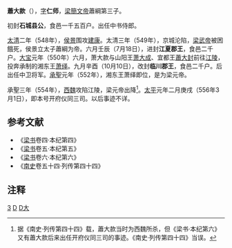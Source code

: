 '''蕭大款'''（{{bd|520年代||？||catIdx=X}}），[[表字|字]]'''仁师'''，[[梁簡文帝|梁簡文帝]]蕭綱第三子。

初封'''石城县公'''，食邑一千五百户。出任中书侍郎。

[[太清_(年号)|太清]]二年（548年），[[侯景|侯景]]围攻[[建康|建康]]。太清三年（549年），京城沦陷，[[梁武帝|梁武帝]]被困餓死，侯景立太子蕭綱为帝。六月壬辰（7月18日），进封'''江夏郡王'''，食邑二千户。[[大宝_(南梁)|大宝]]元年（550年）六月，萧大款与山阳王[[萧大成|萧大成]]、宜都王[[蕭大封|蕭大封]]前往[[江陵|江陵]]，投奔承制的湘东王[[萧绎|萧绎]]。九月辛酉（10月10日），改封'''临川郡王'''，食邑二千户。后出任中卫将军。[[承聖|承聖]]元年（552年），湘东王萧绎即位，是为梁元帝。

承聖三年（554年），[[西魏|西魏]]攻陷江陵，梁元帝出降<ref>据《南史·列传第四十四》载，蕭大款当时为西魏所杀，但《梁书·本纪第六》又有蕭大款后来出任开府仪同三司的事迹。《南史·列传第四十四》当误。</ref>。[[太平_(南梁)|太平]]元年二月庚戌（556年3月1日），即本号开府仪同三司。以后事迹不详。

==参考文献 ==
<div class="references-small">  
*《[[梁书|梁书]]卷四·本纪第四》
*《[[梁书|梁书]]卷五·本纪第五》
*《[[梁书|梁书]]卷六·本纪第六》
*《[[南史|南史]]卷五十四·列传第四十四》

==注释==
<div class="references-small">   
<references/>   
</div> 
[[Category:梁簡文帝皇子|3]]
[[Category:南梁正王|D]]
[[Category:蘭陵蕭氏|D大]]